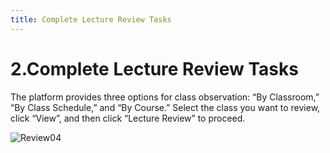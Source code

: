 ```yaml
---
title: Complete Lecture Review Tasks
---
```


# 2.Complete Lecture Review Tasks

The platform provides three options for class observation: “By Classroom,” “By Class Schedule,” and “By Course.” Select the class you want to review, click “View”, and then click “Lecture Review” to proceed.

![Review04](/Reviewers_pics/Review04.png)